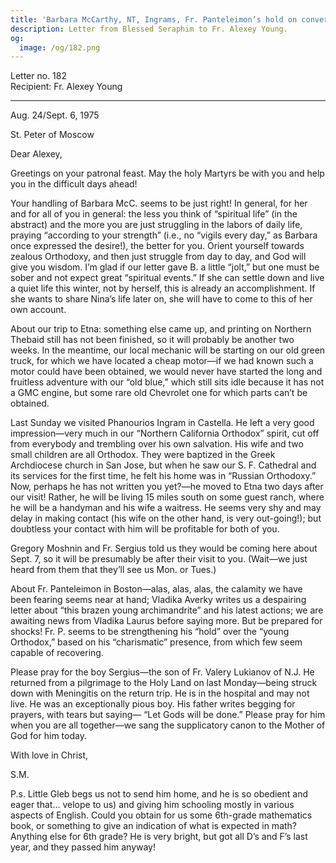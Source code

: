 ```yaml
---
title: 'Barbara McCarthy, NT, Ingrams, Fr. Panteleimon’s hold on converts'
description: Letter from Blessed Seraphim to Fr. Alexey Young.
og:
  image: /og/182.png
---
```


<div style={{textAlign:'right', fontFamily:'monospace'}}>Letter no. 182</div>
<div style={{textAlign:'left', fontFamily:'monospace'}}>Recipient: Fr. Alexey Young</div>

---

Aug. 24/Sept. 6, 1975

St. Peter of Moscow

Dear Alexey,

Greetings on your patronal feast. May the holy Martyrs be with you and help you in the difficult days ahead!

Your handling of Barbara McC. seems to be just right! In general, for her and for all of you in general: the less you think of “spiritual life” (in the abstract) and the more you are just struggling in the labors of daily life, praying “according to your strength” (i.e., no “vigils every day,” as Barbara once expressed the desire!), the better for you. Orient yourself towards zealous Orthodoxy, and then just struggle from day to day, and God will give you wisdom. I’m glad if our letter gave B. a little “jolt,” but one must be sober and not expect great “spiritual events.” If she can settle down and live a quiet life this winter, not by herself, this is already an accomplishment. If she wants to share Nina’s life later on, she will have to come to this of her own account.

About our trip to Etna: something else came up, and printing on Northern Thebaid still has not been finished, so it will probably be another two weeks. In the meantime, our local mechanic will be starting on our old green truck, for which we have located a cheap motor—if we had known such a motor could have been obtained, we would never have started the long and fruitless adventure with our “old blue,” which still sits idle because it has not a GMC engine, but some rare old Chevrolet one for which parts can’t be obtained.

Last Sunday we visited Phanourios Ingram in Castella. He left a very good impression—very much in our “Northern California Orthodox” spirit, cut off from everybody and trembling over his own salvation. His wife and two small children are all Orthodox. They were baptized in the Greek Archdiocese church in San Jose, but when he saw our S. F. Cathedral and its services for the first time, he felt his home was in “Russian Orthodoxy.” Now, perhaps he has not written you yet?—he moved to Etna two days after our visit! Rather, he will be living 15 miles south on some guest ranch, where he will be a handyman and his wife a waitress. He seems very shy and may delay in making contact (his wife on the other hand, is very out-going!); but doubtless your contact with him will be profitable for both of you.

Gregory Moshnin and Fr. Sergius told us they would be coming here about Sept. 7, so it will be presumably be after their visit to you. (Wait—we just heard from them that they’ll see us Mon. or Tues.)

About Fr. Panteleimon in Boston—alas, alas, alas, the calamity we have been fearing seems near at hand; Vladika Averky writes us a despairing letter about “this brazen young archimandrite” and his latest actions; we are awaiting news from Vladika Laurus before saying more. But be prepared for shocks! Fr. P. seems to be strengthening his “hold” over the “young Orthodox,” based on his “charismatic” presence, from which few seem capable of recovering.

Please pray for the boy Sergius—the son of Fr. Valery Lukianov of N.J. He returned from a pilgrimage to the Holy Land on last Monday—being struck down with Meningitis on the return trip. He is in the hospital and may not live. He was an exceptionally pious boy. His father writes begging for prayers, with tears but saying— “Let Gods will be done.” Please pray for him when you are all together—we sang the supplicatory canon to the Mother of God for him today.

With love in Christ,

S.M.

P.s. Little Gleb begs us not to send him home, and he is so obedient and eager that… velope to us) and giving him schooling mostly in various aspects of English. Could you obtain for us some 6th-grade mathematics book, or something to give an indication of what is expected in math? Anything else for 6th grade? He is very bright, but got all D’s and F’s last year, and they passed him anyway!
